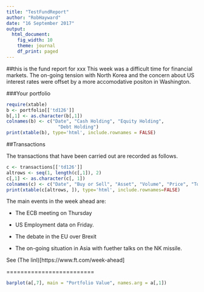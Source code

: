 ```yaml
---
title: "TestFundReport"
author: "RobHayward"
date: "16 September 2017"
output: 
  html_document: 
    fig_width: 10
    theme: journal
    df_print: paged
---
```

##this is the fund report for xxx
This week was a difficult time for financial markets.  The on-going tension with North Korea and the concern about US interest rates were offset by a more accomodative positon in Washington. 

###Your portfolio 

```r
require(xtable)
b <- portfolio[['td126']]
b[,1] <- as.character(b[,1])
colnames(b) <- c("Date", "Cash Holding", "Equity Holding", 
                   "Debt Holding") 
print(xtable(b), type='html', include.rownames = FALSE) 
```
##Transactions

The transactions that have been carried out are recorded as follows. 

```r
c <- transactions[['td126']]
altrows <- seq(1, length(c[,1]), 2)
c[,1] <- as.character(c[, 1])
colnames(c) <- c("Date", "Buy or Sell", "Asset", "Volume", "Price", "Total")
print(xtable(c[altrows, ]), type='html', include.rownames=FALSE)
```
      
The main events in the week ahead are: 

* The ECB meeting on Thursday

* US Employment data on Friday. 

* The debate in the EU over Brexit

* The on-going situation in Asia with fuether talks on the NK missile. 

See (The linl)[https://www.ft.com/week-ahead]

=========================

```r
barplot(a[,7], main = "Portfolio Value", names.arg = a[,1])
```